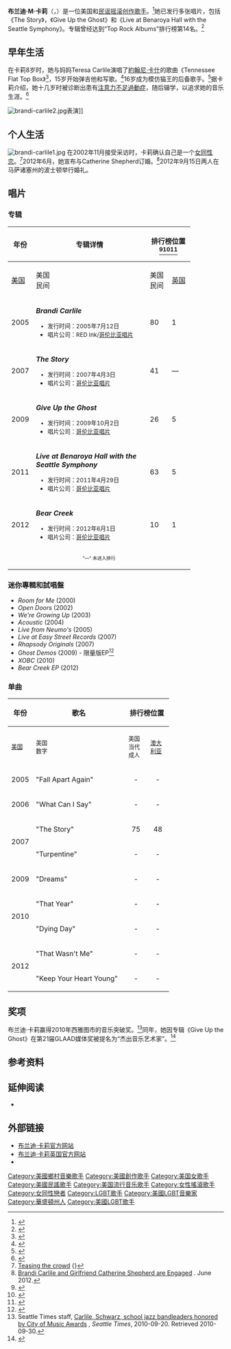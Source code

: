 {{noteTA
|1=zh-hans:吉他;zh-hk:結他;zh-tw:吉他;
|2= zh:注意力不足過動症; zh-cn:注意缺陷障碍; zh-tw:注意力缺陷過動症; zh-hk:專注力失調過度活躍症;
}}
{{Infobox musical artist <!-- See Wikipedia:WikiProject Musicians -->
| name              = 布兰迪·卡莉<br>Brandi Carlile
| image             = Brandi Carlile cs.jpg
| caption           =2010年卡莉在[[西雅图|西雅图]]的舞台上
| background        = solo_singer
| landscape         = yes
| birth_name        = Brandi M. Carlile
| birth_date        = {{Birth date and age|1981|6|1}}
| birth_place = {{USA}}[[华盛顿州|华盛顿州]]{{link-en|雷文斯代尔|Ravensdale, Washington}}
| origin            =
| instrument        = [[歌唱|主唱]]，[[吉他|吉他]]，[[钢琴|钢琴]]，[[班卓琴|班卓琴]]
| genre             = {{link-en|另类乡村|Alternative country}}，[[民谣摇滚|民谣摇滚]]
| occupation        = [[音乐家|音乐家]]，[[唱作人|唱作人]]
| years_active      = 2004年–至今
| label             = [[哥伦比亚唱片|哥伦比亚唱片]]
| website           = [http://www.brandicarlile.com/ BrandiCarlile.com]
}}

'''布兰迪·M·卡莉'''（{{lang-en|'''Brandi M. Carlile'''}}，{{bd|1981年|6月1日|catIdx=C}}）是一位美国{{link-en|另类乡村|Alternative country}}和[[民谣摇滚|民谣摇滚]][[创作歌手|创作歌手]]。<ref>{{cite web |author= |url=http://www.medleyville.us/2006/04/qa_brandi_carlile.html |title=Medleyville: Q&A: BRANDI CARLILE |publisher=Medleyville.us |date=2006-04-04 |accessdate=2011-09-10 |archive-date=2007-09-30 |archive-url=https://web.archive.org/web/20070930080053/http://www.medleyville.us/2006/04/qa_brandi_carlile.html |dead-url=no }}</ref>她已发行多张唱片，包括《The Story》，《Give Up the Ghost》和《Live at Benaroya Hall with the Seattle Symphony》。专辑曾经达到“Top Rock Albums”排行榜第14名。<ref name="Graff">{{cite news|last=Graff|first=Gary|title=Brandi Carlile Finishes Fourth Album Before Ray LaMontagne Tour|url=http://www.billboard.com/articles/news/471645/brandi-carlile-finishes-fourth-album-before-ray-lamontagne-tour|accessdate=2011-09-18|newspaper=Billboard|date=2011-05-10|archive-date=2013-05-30|archive-url=https://web.archive.org/web/20130530235609/http://www.billboard.com/articles/news/471645/brandi-carlile-finishes-fourth-album-before-ray-lamontagne-tour|dead-url=no}}</ref>

==早年生活==
在卡莉8岁时，她与妈妈Teresa Carlile演唱了[[約翰尼·卡什|約翰尼·卡什]]的歌曲《Tennessee Flat Top Box》<ref>{{Dead link|date=October 2010}}{{Cite news
 |last=Aaron 
 |first=Kace 
 |title=Brandi Carlile 
 |newspaper=Harp Magazine 
 |year=2007 
 |date=June 
 |url=http://harpmagazine.com/reviews/cd_reviews/detail.cfm?article_id=5741 
 |postscript= 
 |deadurl=yes 
 |archiveurl=https://web.archive.org/web/20081201195951/http://harpmagazine.com/reviews/cd_reviews/detail.cfm?article_id=5741 
 |archivedate=2008-12-01 
}}</ref>，15岁开始弹吉他和写歌。<ref>{{Cite news
  | last = Cackett   | first = Alan
  | title = Brandi Carlile
  | newspaper = Maverick
  | page = 11
  | year = 2008
  | date = March
  | url =
  | postscript = <!--None--> }}</ref>16岁成为模仿猫王的后备歌手。<ref>{{Cite news
  | last = Telling   | first = Gillian
  | title = 10 Artists to Watch: Brandi Carlile
  | newspaper = Rolling Stone
  | page = 30
  | date = 2005-03-24
  | url =
  | postscript = <!--None--> }}</ref>据卡莉介绍，她十几岁时被诊断出患有[[注意力不足過動症|注意力不足過動症]]，随后辍学，以追求她的音乐生涯。<ref>{{cite news |url=http://www.independent.co.uk/extras/sunday-review/regulars/closeup-singer-brandi-charlie-810773.html |title=Close-up: Singer Brandi Carlile. How a country singer with attention-deficit disorder is conquering America |publisher=Independent.co.uk |date=2008-04-20 |accessdate=2011-09-10 |location=London |archive-date=2009-03-12 |archive-url=https://web.archive.org/web/20090312070021/http://www.independent.co.uk/extras/sunday-review/regulars/closeup-singer-brandi-charlie-810773.html |dead-url=yes }}</ref>

[[Image:brandi-carlile2.jpg|thumb]]表演]]

==个人生活==
[[File:brandi-carlile1.jpg|thumb]]
在2002年11月接受采访时，卡莉确认自己是一个[[女同性恋|女同性恋]]。<ref>[http://westernfrontonline.net/features/15-features/2916-teasing-the-crowd Teasing the crowd] {{webarchive|url=https://web.archive.org/web/20101003102221/http://westernfrontonline.net/features/15-features/2916-teasing-the-crowd |date=2010-10-03 }}{}</ref>2012年6月，​​她宣布与Catherine Shepherd订婚。<ref>[http://www.shewired.com/box-office/2012/06/15/brandi-carlile-and-girlfriend-catherine-shepherd-are-engaged Brandi Carlile and Girlfriend Catherine Shepherd are Engaged] {{webarchive|url=https://web.archive.org/web/20120616222015/http://www.shewired.com/box-office/2012/06/15/brandi-carlile-and-girlfriend-catherine-shepherd-are-engaged |date=2012-06-16 }}. June 2012.</ref>2012年9月15日两人在马萨诸塞州的波士顿举行婚礼。

==唱片==
===专辑===
{|class="wikitable" style="text-align:center;"
|-
! rowspan="2"| 年份
! rowspan="2" width="250"| 专辑详情
! colspan="4"| 排行榜位置<ref name="billboard">{{cite web|url=http://www.billboard.com/artist/297066/brandi+carlile/chart|title=US Charts > Brandi Carlile|work=[[告示牌_(雜誌)|Billboard]]|accessdate=2012-06-28|archive-date=2015-03-09|archive-url=https://web.archive.org/web/20150309205949/http://www.billboard.com/artist/297066/brandi+carlile/chart|dead-url=no}}</ref><ref name="allmusic">{{cite web|url=http://www.allmusic.com/artist/brandi-carlile-mn0000376793/awards|title=US Charts > Brandi Carlile|publisher=[[Allmusic|Allmusic]]|accessdate=2012-06-28|archive-date=2013-08-31|archive-url=https://www.webcitation.org/6JHCECWNS?url=http://www.allmusic.com/artist/brandi-carlile-mn0000376793/awards|dead-url=no}}</ref><ref name="uk">{{cite web|url=http://www.officialcharts.com/artist/_/brandi%20carlile/|title=UK Charts > Brandi Carlile|publisher=[[The_Official_Charts_Company|The Official Charts Company]]|accessdate=2012-06-28|archive-date=2013-08-31|archive-url=https://www.webcitation.org/6JHCEwETW?url=http://www.officialcharts.com/artist/_/brandi%20carlile/|dead-url=no}}</ref>
! rowspan="2"| [[金唱片|金唱片]]<br> <small>（[[音乐唱片销售认证|音乐唱片销售认证]]）</small>
|- style="font-size:smaller;"
! width="35"| [[公告牌二百强专辑榜|美国]]
! width="35"| 美国<br>民间
! width="35"| 美国<br>民间
! width="35"| [[英國專輯排行榜|英国]]
|-
| 2005
| align="left"| '''''Brandi Carlile''''' <small>
* 发行时间：2005年7月12日
* 唱片公司：RED Ink/[[哥伦比亚唱片|哥伦比亚唱片]]</small>
| 80
| 1
| 18
| —
| align="left"|
|-
| 2007
| align="left"| '''''The Story''''' <small>
* 发行时间：2007年4月3日
* 唱片公司：[[哥伦比亚唱片|哥伦比亚唱片]]</small>
| 41
| —
| 10
| 58
| align="left"|
* <small>美国：300,000</small>
|-
| 2009
| align="left"| '''''Give Up the Ghost''''' <small>
* 发行时间：2009年10月2日
* 唱片公司：[[哥伦比亚唱片|哥伦比亚唱片]]</small>
| 26
| 5
| 9
| —
| align="left"|
|-
| 2011
| align="left"| '''''Live at Benaroya Hall with the Seattle Symphony''''' <small>
* 发行时间：2011年4月29日
* 唱片公司：[[哥伦比亚唱片|哥伦比亚唱片]]</small>
| 63
| 5
| 14
| —
| align="left"|
|-
| 2012
| align="left"| '''''Bear Creek''''' <small>
* 发行时间：2012年6月1日
* 唱片公司：[[哥伦比亚唱片|哥伦比亚唱片]]</small>
| 10
| 1
| 3
| —
| align="left"|
|-
| align=center colspan=7 style=font-size:8pt| "—" 未进入排行
|-
|}

===迷你專輯和試唱盤===
* ''Room for Me'' (2000)
* ''Open Doors'' (2002)
* ''We're Growing Up'' (2003)
* ''Acoustic'' (2004)
* ''Live from Neumo's'' (2005)
* ''Live at Easy Street Records'' (2007)
* ''Rhapsody Originals'' (2007)
* ''Ghost Demos'' (2009) - 限量版EP<ref>{{cite web
| title = Early Bird Orders For New Brandi Carlile Album To Get Plenty Of Worms
| work = Radar Online
| date = 2009-09-03
| url = http://www.radaronline.com/exclusives/2009/09/early-bird-orders-new-brandi-carlile-album-get-plenty-worms
| accessdate = 2009-11-12
| archive-date = 2012-09-03
| archive-url = https://www.webcitation.org/6AOFzOmUq?url=http://www.radaronline.com/exclusives/2009/09/early-bird-orders-new-brandi-carlile-album-get-plenty-worms
| dead-url = no
}}</ref>
* ''XOBC'' (2010)
*''Bear Creek EP'' (2012)

===单曲===
{|class="wikitable"
|-
! rowspan="2"|年份
! rowspan="2" width="200"|歌名
! colspan="6"|排行榜位置
! rowspan="2"|专辑
|-
! style="width:35px;"| <small>[[告示牌百强单曲榜|美国]]</small>
! style="width:35px;"| <small>美国<br>数字</small>
! style="width:35px;"| <small>美国<br>当代成人</small>
! style="width:35px;"| <small>[[澳大利亚唱片业协会榜|澳大利亚]]</small>
! style="width:35px;"| <small>[[挪威|挪威]]</small>
! style="width:35px;"| <small>[[葡萄牙|葡萄牙]]</small>
|-
| 2005
| "Fall Apart Again"
| style="text-align:center;"|-
| style="text-align:center;"|-
| style="text-align:center;"|-
| style="text-align:center;"|-
| style="text-align:center;"|-
| style="text-align:center;"|-
| rowspan="2"|''Brandi Carlile''
|-
| 2006
| "What Can I Say"
| style="text-align:center;"|-
| style="text-align:center;"|-
| style="text-align:center;"|-
| style="text-align:center;"|-
| style="text-align:center;"|-
| style="text-align:center;"|-
|-
| rowspan="2"|2007
| "The Story"
| style="text-align:center;"|75
| style="text-align:center;"|48
| style="text-align:center;"|35
| style="text-align:center;"|44
| style="text-align:center;"|4
| style="text-align:center;"|1
| rowspan="2"|''The Story''
|-
| "Turpentine"
| style="text-align:center;"|-
| style="text-align:center;"|-
| style="text-align:center;"|-
| style="text-align:center;"|-
| style="text-align:center;"|-
| style="text-align:center;"|-
|-
| 2009
| "Dreams"
| style="text-align:center;"|-
| style="text-align:center;"|-
| style="text-align:center;"|-
| style="text-align:center;"|-
| style="text-align:center;"|-
| style="text-align:center;"|-
| rowspan="3"|''Give Up the Ghost''
|-
| rowspan="2"|2010
| "That Year"
| style="text-align:center;"|-
| style="text-align:center;"|-
| style="text-align:center;"|-
| style="text-align:center;"|-
| style="text-align:center;"|-
| style="text-align:center;"|-
|-
| "Dying Day"
| style="text-align:center;"|-
| style="text-align:center;"|-
| style="text-align:center;"|-
| style="text-align:center;"|-
| style="text-align:center;"|-
| style="text-align:center;"|-
|-
| rowspan="2"|2012
| "That Wasn't Me"
| style="text-align:center;"|-
| style="text-align:center;"|-
| style="text-align:center;"|-
| style="text-align:center;"|-
| style="text-align:center;"|-
| style="text-align:center;"|-
| rowspan="2"|''Bear Creek''
|-
| "Keep Your Heart Young"
| style="text-align:center;"|-
| style="text-align:center;"|-
| style="text-align:center;"|-
| style="text-align:center;"|-
| style="text-align:center;"|-
| style="text-align:center;"|-
|}

==奖项==
布兰迪·卡莉赢得2010年西雅图市的音乐突破奖。<ref>Seattle Times staff, [http://seattletimes.nwsource.com/html/musicnightlife/2012950861_cityofmusic22.html Carlile, Schwarz, school jazz bandleaders honored by City of Music Awards] {{webarchive|url=https://web.archive.org/web/20110629050810/http://seattletimes.nwsource.com/html/musicnightlife/2012950861_cityofmusic22.html |date=2011-06-29 }}, ''Seattle Times'', 2010-09-20. Retrieved 2010-09-30.</ref>同年，她因专辑《Give Up the Ghost》在第21届GLAAD媒体奖被提名为“杰出音乐艺术家”。<ref>{{cite web |title=21st Annual GLAAD Media Awards – English Language Nominees |publisher=[[Gay_&_Lesbian_Alliance_Against_Defamation|Gay & Lesbian Alliance Against Defamation]] |year=2010 |url=http://www.glaad.org/mediaawards/21/nominees |accessdate=2010-02-21 |archive-date=2010-01-17 |archive-url=https://web.archive.org/web/20100117085103/http://www.glaad.org/mediaawards/21/nominees |dead-url=no }}</ref>

==参考资料==
{{Reflist|2}}

==延伸阅读==
*{{cite journal |last=Seabrook |first=John |authorlink= |date=2010-10-11 |title=The Talk of the Town: Dept. of Visitations: Peekers |journal=[[The_New_Yorker|The New Yorker]] |volume=86 |issue=31 |pages=38 |url=http://www.newyorker.com/talk/2010/10/11/101011ta_talk_seabrook |access-date=2013-08-01 |archive-date=2012-07-18 |archive-url=https://web.archive.org/web/20120718182738/http://www.newyorker.com/talk/2010/10/11/101011ta_talk_seabrook |dead-url=no }}

==外部链接==
{{Commons category|Brandi Carlile}}
*[http://www.brandicarlile.com 布兰迪·卡莉官方网站] {{Wayback|url=http://www.brandicarlile.com/ |date=20210307033153 }}
*[http://www.brandicarlile.co.uk 布兰迪·卡莉英国官方网站] {{Wayback|url=http://www.brandicarlile.co.uk/ |date=20100223183611 }}
*{{myspace|brandicarlileband}}

{{Authority control}}
{{DEFAULTSORT:Carlile, Brandi}}
[[Category:美國鄉村音樂歌手|Category:美國鄉村音樂歌手]]
[[Category:美國創作歌手|Category:美國創作歌手]]
[[Category:美国女歌手|Category:美国女歌手]]
[[Category:美國民謠歌手|Category:美國民謠歌手]]
[[Category:美国流行音乐歌手|Category:美国流行音乐歌手]]
[[Category:女性搖滾歌手|Category:女性搖滾歌手]]
[[Category:女同性戀者|Category:女同性戀者]]
[[Category:LGBT歌手|Category:LGBT歌手]]
[[Category:美國LGBT音樂家|Category:美國LGBT音樂家]]
[[Category:華盛頓州人|Category:華盛頓州人]]
[[Category:美國LGBT歌手|Category:美國LGBT歌手]]